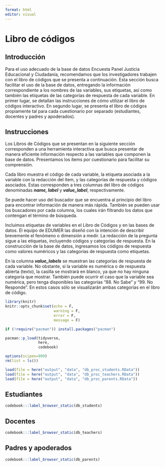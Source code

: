 ```yaml
---
format: html
editor: visual
---
```


# Libro de códigos {#codebook}

## Introducción

Para el uso adecuado de la base de datos Encuesta Panel Justicia Educacional y Ciudadanía, recomendamos que los investigadores trabajen con el libro de códigos que se presenta a continuación. Esta sección busca facilitar el uso de la base de datos, entregando la información correspondiente a los nombres de las variables, sus etiquetas, así como también las etiquetas de las categorías de respuesta de cada variable. En primer lugar, se detallan las instrucciones de cómo utilizar el libro de códigos interactivo. En segundo lugar, se presenta el libro de códigos propiamente tal para cada cuestionario por separado (estudiantes, docentes y padres y apoderados).

## Instrucciones

Los Libros de Códigos que se presentan en la siguiente sección corresponden a una herramienta interactiva que busca presentar de manera eficiente información respecto a las variables que componen la base de datos. Presentamos los ítems por cuestionario para facilitar su comprensión.

Cada libro muestra el código de cada variable, la etiqueta asociada a la variable con la redacción del ítem, y las categorías de respuesta y códigos asociados. Estas corresponden a tres columnas del libro de códigos denominadas ***name, label*** y ***value_label***, respectivamente.

Se puede hacer uso del buscador que se encuentra al principio del libro para encontrar información de manera más rápida. También se pueden usar los buscadores por cada columna, los cuales irán filtrando los datos que contengan el término de búsqueda.

Incluimos etiquetas de variables en el Libro de Códigos y en las bases de datos. El equipo de EDUMER las diseñó con la intención de describir brevemente el fenómeno o dimensión a medir. La redacción de la pregunta sigue a las etiquetas, incluyendo códigos y categorías de respuesta. En la construcción de la base de datos, ingresamos los códigos de respuesta como valores numéricos y las categorías de respuesta como etiquetas.

En la columna ***value_labels*** se muestran las categorías de respuesta de cada variable. No obstante, si la variable es numérica o de respuesta abierta (texto), la casilla se mostrará en blanco, ya que no hay ninguna categoría que mostrar. También puede ocurrir el caso que la variable sea numérica, pero tenga disponibles las categorías "88. No Sabe" y "99. No Responde". En estos casos sólo se visualizarán ambas categorías en el libro de código.

```r
library(knitr)
knitr::opts_chunk$set(echo = F,
                      warning = F,
                      error = F, 
                      message = F) 
```

```r
if (!require("pacman")) install.packages("pacman")

pacman::p_load(tidyverse,
               here, 
               codebook)

options(scipen=999)
rm(list = ls())
```

```r

load(file = here("output", "data", "db_proc_students.RData"))
load(file = here("output", "data", "db_proc_teachers.RData"))
load(file = here("output", "data", "db_proc_parents.RData"))
```

## Estudiantes

```r
codebook:::label_browser_static(db_students)

```

## Docentes

```r
codebook:::label_browser_static(db_teachers)
```

## Padres y apoderados

```r
codebook:::label_browser_static(db_parents)
```
